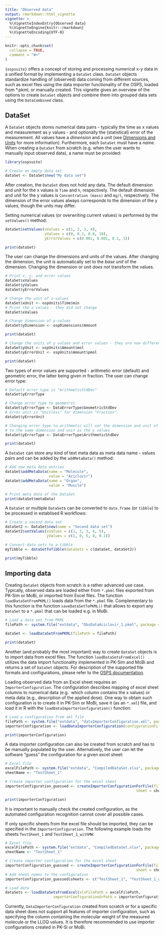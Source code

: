 ```yaml
---
title: "Observed data"
output: rmarkdown::html_vignette
vignette: >
  %\VignetteIndexEntry{Observed data}
  %\VignetteEngine{knitr::rmarkdown}
  %\VignetteEncoding{UTF-8}
---
```



```r
knitr::opts_chunk$set(
  collapse = TRUE,
  comment = "#>"
)
```

`{ospsuite}` offers a concept of storing and processing numerical x-y data in a 
unified format by implementing a `DataSet` class. `DataSet` objects standardize 
handling of (observed) data coming from different sources, such as excel files 
using the data importer functionality of the OSPS, loaded from *.pkml, or manually 
created. This vignette gives an overview of the options to create `DataSet` objects
 and combine them into grouped data sets using the `DataCombined` class.

## DataSet

A `DataSet` objects stores numerical data pairs - typically the time 
as x values and measurement as y values - and optionally the (statistical) error of 
the measurement. All values have a *dimension*  and a *unit* (see [Dimensions and Units](unit-conversion.html) 
for more information). Furthermore, each `DataSet` must have a *name*. When creating 
a `DataSet` from scratch (e.g. when the user wants to manually input observed data), 
a name must be provided:

```r
library(ospsuite)

# Create an empty data set
dataSet <- DataSet$new("My data set")
```

After creation, the `DataSet` does not hold any data. The default dimension and 
unit for the x values is `Time` and `h`, respectively. The default dimension and 
unit for the y values is `Concentration (mass)` and `mg/l`, respectively. The 
dimension of the error values always corresponds to the dimension of the y values, 
though the units may differ.

Setting numerical values (or overwriting current values) is performed by the 
`setValues()` method:


```r
dataSet$setValues(xValues = c(1, 2, 3, 4),
                  yValues = c(0, 0.1, 0.6, 10),
                  yErrorValues = c(0.001, 0.001, 0.1, 1))

print(dataSet)
```

The user can change the dimensions and units of the values. After changing the 
dimension, the unit is automatically set to the *base unit*  of the dimension. 
Changing the dimension or unit *does not*  transform the values.


```r
# Print x, y, and error values
dataSet$xValues
dataSet$yValues
dataSet$yErrorValues

# Change the unit of x-values
dataSet$xUnit <- ospUnits$Time$min
# Print the x values - they did not change
dataSet$xValues

# Change dimension of y-values
dataSet$yDimension <- ospDimensions$Amount

print(dataSet)

# Change the units of y values and error values - they are now different!
dataSet$yUnit <- ospUnits$Amount$mol
dataSet$yErrorUnit <- ospUnits$Amount$pmol

print(dataSet)
```

Two types of error values are supported - arithmetic error (default) and geometric 
error, the latter being given in fraction. The user can change error type:

```r
# Default error type is "ArithmeticStdDev"
dataSet$yErrorType

# Change error type to geometric
dataSet$yErrorType <- DataErrorType$GeometricStdDev
# Error unit is "Unitless" for dimension "Fraction".
dataSet$yErrorUnit

# Changing error type to arithmetic will set the dimension and unit of the error 
# to the same dimension and unit as the y values
dataSet$yErrorType <- DataErrorType$ArithmeticStdDev

print(dataSet)
```

A `DataSet` can store any kind of text meta data as meta data name - values pairs
 and can be added by the `addMetaData()` method:
 
```r
# Add new meta data entries
dataSet$addMetaData(name = "Molecule",
                    value = "Aciclovir")
dataSet$addMetaData(name = "Organ",
                    value = "Muscle")

# Print meta data of the DataSet
print(dataSet$metaData)
```
 
A `DataSet` or multiple `DataSet`s  can be converted to `data.frame` (or `tibble`) 
to be processed in establised R workflows:

```r
# Create a second data set
dataSet2 <- DataSet$new(name = "Second data set")
dataSet2$setValues(xValues = c(1, 2, 3, 4, 5),
                   yValues = c(1, 0, 5, 8, 0.1))

# Convert data sets to a tibble
myTibble <- dataSetToTibble(dataSets = c(dataSet, dataSet2))

print(myTibble)
```

## Importing data

Creating `DataSet` objects from scratch is a rather advanced use case. Typically, 
observed data are loaded either from `*.pkml` files exported from PK-Sim or MoBi,
 or imported from Excel files. The function `loadDataSetFromPKML()` loads data from
 the `*.pkml` file. Complementary to this function is the function `saveDataSetToPKML()`
 that allows to export any `DataSet` to a `*.pkml` that can be loaded e.g. in MoBi.

```r
# Load a data set from PKML
filePath <- system.file("extdata", "ObsDataAciclovir_1.pkml", package = "ospsuite")

dataSet <- loadDataSetFromPKML(filePath = filePath)

print(dataSet)
```

Another (and probably the most important) way to create `DataSet` objects is to 
import data from excel files. The function `loadDataSetsFromExcel()` utilizes the 
data import functionality implemented in PK-Sim and MoBi and returns a set of 
`DataSet` objects. For description of the supported file formats and configurations, 
please refer to the [OSPS documentation](https://docs.open-systems-pharmacology.org/shared-tools-and-example-workflows/import-edit-observed-data).

Loading observed data from an Excel sheet requires an `ImporterConfiguration`. 
The configuration describes mapping of excel sheet columns to numerical data (e.g. 
which column contains the x values) or meta data (e.g., description of the 
applied dose). One way to obtain such configuration is to create it in PK-Sim 
or MoBi, save it (as an `*.xml`) file, and load it in R with the `loadDataImporterConfiguration()` 
function:

```r
# Load a configuration from xml file
filePath <- system.file("extdata", "dataImporterConfiguration.xml", package = "ospsuite")
importerConfiguration <- loadDataImporterConfiguration(configurationFilePath = filePath)

print(importerConfiguration)
```

A data importer configuration can also be created from scratch and has to be 
manually populated by the user. Alternatively, the user can let the software 
"guess" the configuration for a given excel sheet:

```r
# Excel file
excelFilePath <- system.file("extdata", "CompiledDataSet.xlsx", package = "ospsuite")
sheetName <- "TestSheet_1"

# Create importer configuration for the excel sheet
importerConfiguration_guessed <- createImporterConfigurationForFile(filePath =  excelFilePath,
                                                            sheet = sheetName)

print(importerConfiguration)
```

It is important to manually check the created configuration, as the automated 
configuration recognition cannot cover all possible cases.

If only specific sheets from the excel file should be imported, they can be 
specified in the `ImporterConfiguration`. The following example loads the sheets 
`TestSheet_1` and `TestSheet_1_withMW`:

```r
# Excel file
excelFilePath <- system.file("extdata", "CompiledDataSet.xlsx", package = "ospsuite")
sheetName <- "TestSheet_1"

# Create importer configuration for the excel sheet
importerConfiguration_guessed <- createImporterConfigurationForFile(filePath =  excelFilePath,
                                                            sheet = sheetName)
# Add sheet names to the configuration
importerConfiguration_guessed$sheets <- c("TestSheet_1", "TestSheet_1_withMW")

# Load data
dataSets <- loadDataSetsFromExcel(xlsFilePath = excelFilePath,
                      importerConfigurationOrPath = importerConfiguration_guessed)

```

Currently, `DataImporterConfiguration` created from scratch or for a specific 
data sheet does not support all features of importer configuration, such as 
specifying the column containing the molecular weight of the measured molecule 
or the LLOQ values. It is therefore recommended to use importer configurations 
created in PK-Si or MoBi.
